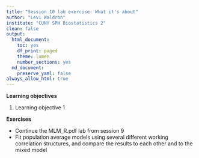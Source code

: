 ```yaml
---
title: "Session 10 lab exercise: What it's about"
author: "Levi Waldron"
institute: "CUNY SPH Biostatistics 2"
clean: false
output:
  html_document:
    toc: yes
    df_print: paged
    theme: lumen
    number_sections: yes
  md_document:
    preserve_yaml: false
always_allow_html: true
---
```


**Learning objectives**

1. Learning objective 1

**Exercises**


* Continue the MLM_R.pdf lab from session 9
* Fit population average models using several different working correlation structures, and compare the results to each other and to the mixed model
